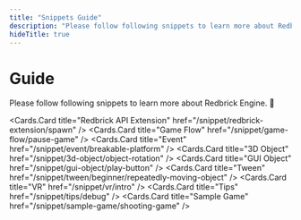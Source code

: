 ```yaml
---
title: "Snippets Guide"
description: "Please follow following snippets to learn more about Redbrick Engine. 🎉"
hideTitle: true
---
```



# Guide

Please follow following snippets to learn more about Redbrick Engine. 🎉

<Cards>

<Cards.Card
  title="Redbrick API Extension"
  href="/snippet/redbrick-extension/spawn"
/>
<Cards.Card title="Game Flow" href="/snippet/game-flow/pause-game" />
<Cards.Card title="Event" href="/snippet/event/breakable-platform" />
<Cards.Card title="3D Object" href="/snippet/3d-object/object-rotation" />
<Cards.Card title="GUI Object" href="/snippet/gui-object/play-button" />
<Cards.Card
  title="Tween"
  href="/snippet/tween/beginner/repeatedly-moving-object"
/>
<Cards.Card title="VR" href="/snippet/vr/intro" />
<Cards.Card title="Tips" href="/snippet/tips/debug" />
<Cards.Card title="Sample Game" href="/snippet/sample-game/shooting-game" />

</Cards>
